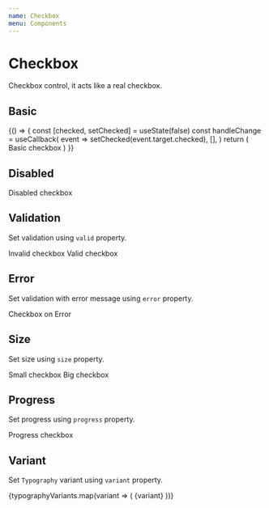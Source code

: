 ```yaml
---
name: Checkbox
menu: Components
---
```



# Checkbox

Checkbox control, it acts like a real checkbox.

## Basic

<Playground>
  {() => {
    const [checked, setChecked] = useState(false)
    const handleChange = useCallback(
      event => setChecked(event.target.checked),
      [],
    )
    return (
      <Checkbox checked={checked} onChange={handleChange}>
        Basic checkbox
      </Checkbox>
    )
  }}
</Playground>

## Disabled

<Playground>
  <Checkbox disabled>
    Disabled checkbox
  </Checkbox>
</Playground>

## Validation

Set validation using `valid` property.

<Playground>
  <Boxer my={1}>
    <Checkbox valid={false}>Invalid checkbox</Checkbox>
    <Checkbox valid={true}>Valid checkbox</Checkbox>
  </Boxer>
</Playground>

## Error

Set validation with error message using `error` property.

<Playground>
  <Boxer my={1}>
    <ErrorTransition error="An Error" Component={Checkbox}>Checkbox on Error</ErrorTransition>
  </Boxer>
</Playground>

## Size

Set size using `size` property.

<Playground>
  <Boxer my={1}>
    <Checkbox size={10}>Small checkbox</Checkbox>
    <Checkbox size={30}>Big checkbox</Checkbox>
  </Boxer>
</Playground>

## Progress

Set progress using `progress` property.

<Playground>
  <Boxer my={1}>
    <Checkbox progress>Progress checkbox</Checkbox>
  </Boxer>
</Playground>

## Variant

Set `Typography` variant using `variant` property.

<Playground>
  <Boxer my={1}>
    {typographyVariants.map(variant => (
      <Checkbox key={variant} variant={variant}>
        {variant}
      </Checkbox>
    ))}
  </Boxer>
</Playground>
